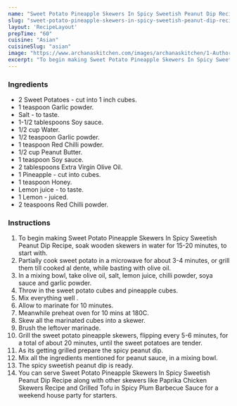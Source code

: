 ---
name: "Sweet Potato Pineapple Skewers In Spicy Sweetish Peanut Dip Recipe"
slug: "sweet-potato-pineapple-skewers-in-spicy-sweetish-peanut-dip-recipe"
layout: 'RecipeLayout'
prepTime: "60"
cuisine: "Asian"
cuisineSlug: "asian"
image: "https://www.archanaskitchen.com/images/archanaskitchen/1-Author/Smitha-Kalluraya/Sweet_Potato_Pineapple_Skewers_In_spicy_sweetish_Peanut_dip.jpg"
excerpt: "To begin making Sweet Potato Pineapple Skewers In Spicy Sweetish Peanut Dip Recipe, soak wooden skewers in water for 15-20 minutes, to start with"
---

### Ingredients

- 2 Sweet Potatoes - cut into 1 inch cubes.
- 1 teaspoon Garlic powder.
- Salt - to taste.
- 1-1/2 tablespoons Soy sauce.
- 1/2 cup Water.
- 1/2 teaspoon Garlic powder.
- 1 teaspoon Red Chilli powder.
- 1/2 cup Peanut Butter.
- 1 teaspoon Soy sauce.
- 2 tablespoons Extra Virgin Olive Oil.
- 1 Pineapple - cut into cubes.
- 1 teaspoon Honey.
- Lemon juice - to taste.
- 1 Lemon - juiced.
- 2 teaspoons Red Chilli powder.

### Instructions

1. To begin making Sweet Potato Pineapple Skewers In Spicy Sweetish Peanut Dip Recipe, soak wooden skewers in water for 15-20 minutes, to start with.
1. Partially cook sweet potato in a microwave for about 3-4 minutes, or grill them till cooked al dente, while basting with olive oil.
1. In a mixing bowl, take olive oil, salt, lemon juice, chilli powder, soya sauce and garlic powder.
1. Throw in the sweet potato cubes and pineapple cubes.
1. Mix everything well .
1. Allow to marinate for 10 minutes.
1. Meanwhile preheat oven for 10 mins at 180C.
1. Skew all the marinated cubes into a skewer.
1. Brush the leftover marinade.
1. Grill the sweet potato pineapple skewers, flipping every 5-6 minutes, for a total of about 20 minutes, until the sweet potatoes are tender.
1. As its getting grilled prepare the spicy peanut dip.
1. Mix all the ingredients mentioned for peanut sauce, in a mixing bowl.
1. The spicy sweetish peanut dip is ready.
1. You can serve Sweet Potato Pineapple Skewers In Spicy Sweetish Peanut Dip Recipe along with other skewers like Paprika Chicken Skewers Recipe and Grilled Tofu in Spicy Plum Barbecue Sauce for a weekend house party for starters.
